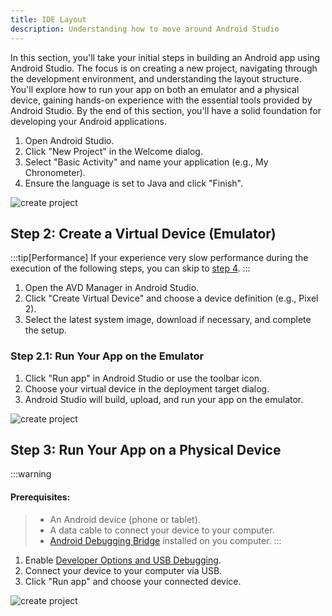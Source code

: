 ```yaml
---
title: IDE Layout
description: Understanding how to move around Android Studio
---
```

In this section, you'll take your initial steps in building an Android app using Android Studio. The focus is on creating a new project, navigating through the development environment, and understanding the layout structure. You'll explore how to run your app on both an emulator and a physical device, gaining hands-on experience with the essential tools provided by Android Studio. By the end of this section, you'll have a solid foundation for developing your Android applications.
1. Open Android Studio.
2. Click "New Project" in the Welcome dialog.
3. Select "Basic Activity" and name your application (e.g., My Chronometer).
4. Ensure the language is set to Java and click "Finish".

![create project](/gifs/v1.gif)

## Step 2: Create a Virtual Device (Emulator)
:::tip[Performance]
If your experience very slow performance during the execution of the following steps, you can skip to [step 4](#step-4-run-your-app-on-a-physical-device).
:::

1. Open the AVD Manager in Android Studio.
2. Click "Create Virtual Device" and choose a device definition (e.g., Pixel 2).
3. Select the latest system image, download if necessary, and complete the setup.

### Step 2.1: Run Your App on the Emulator

1. Click "Run app" in Android Studio or use the toolbar icon.
2. Choose your virtual device in the deployment target dialog.
3. Android Studio will build, upload, and run your app on the emulator.

![create project](/gifs/v2.gif)

## Step 3: Run Your App on a Physical Device

:::warning
#### Prerequisites:
> - An Android device (phone or tablet).
> - A data cable to connect your device to your computer.
> - [Android Debugging Bridge](https://developer.android.com/tools/adb) installed on you computer.
:::

1. Enable [Developer Options and USB Debugging](https://developer.android.com/studio/debug/dev-options).
2. Connect your device to your computer via USB.
3. Click "Run app" and choose your connected device.

![create project](/gifs/v3.gif)
